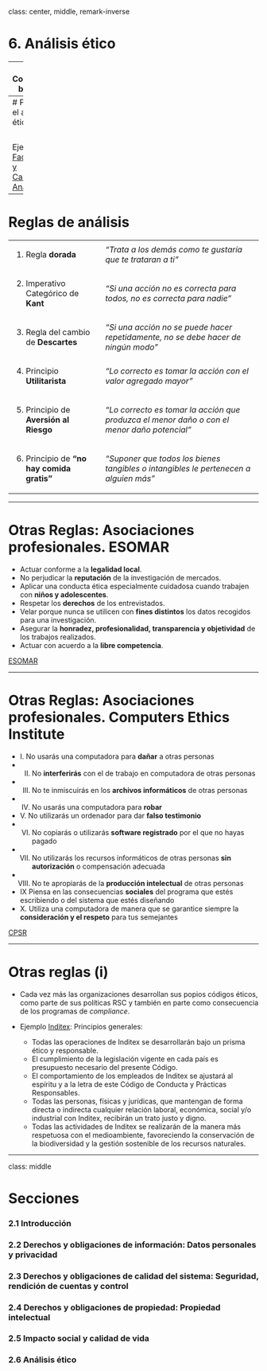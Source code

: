 

class: center, middle, remark-inverse

# 6. Análisis ético


---
# Conceptos básicos

### - Responsabilidad
### - Rendición de cuentas
### - Responsabilidad legal
### - “Debido proceso”

---
# Pasos en el análisis ético

<table class="tablabase">

<tr><td style="text-align:left; background-color:rgba(71,71,71,0.9);color:white">1. Identificar los hechos</td><td>Quién hace qué, cuándo y cómo</td></tr>

<tr><td style="text-align:left; background-color:rgba(71,71,71,0.9);color:white">2. Definir dilema y valores involucrados</td><td>Cuáles son los valores en conflicto</td></tr>

<tr><td style="text-align:left; background-color:rgba(71,71,71,0.9);color:white">3. Identificar participantes</td><td>Qué grupos y qué demandan</td></tr>
<tr><td style="text-align:left; background-color:rgba(71,71,71,0.9);color:white">4. Opciones posibles</td><td>Qué posibilidades razonables existen</td></tr>
<tr><td style="text-align:left; background-color:rgba(71,71,71,0.9);color:white">5. Consecuencias</td><td>Consecuencias potenciales de las opciones</td></tr>
</table>

Ejemplo: [Facebook y Cambridge Anaytica](https://www.xataka.com/legislacion-y-derechos/que-ha-pasado-con-facebook-del-caso-cambridge-analytica-al-resto-de-polemicas-mas-recientes)


---
# Reglas de análisis

<table class="tablabase">

<tr><td style="text-align:left;">1. Regla <b>dorada</b></td><td><em>"Trata a los demás como te gustaría que te trataran a ti"</em></td></tr>
<tr><td style="text-align:left;">2. Imperativo Categórico de <b>Kant</b></td><td><em>"Si una acción no es correcta para todos, no es correcta para nadie"</em></td></tr>
<tr><td style="text-align:left;">3. Regla del cambio de <b>Descartes</b></td><td><em>"Si una acción no se puede hacer repetidamente, no se debe hacer de ningún modo"</em></td></tr>
<tr><td style="text-align:left;">4. Principio <b>Utilitarista</b></td><td><em>"Lo correcto es tomar la acción con el valor agregado mayor"</em></td></tr>
<tr><td style="text-align:left;">5. Principio de <b>Aversión al Riesgo</b></td><td><em>"Lo correcto es tomar la acción que produzca el menor daño o con el menor daño potencial"</em></td></tr>
<tr><td style="text-align:left;">6. Principio de <b>"no hay comida gratis"</b></td><td><em>"Suponer que todos los bienes tangibles o intangibles le pertenecen a alguien más"</em></td></tr>

</table>

---

# Otras Reglas: Asociaciones profesionales. ESOMAR


- Actuar conforme a la **legalidad local**.
- No perjudicar la **reputación** de la investigación de mercados.
- Aplicar una conducta ética especialmente cuidadosa cuando trabajen con **niños y adolescentes**.
- Respetar los **derechos** de los entrevistados.
- Velar porque nunca se utilicen con **fines distintos** los datos recogidos para una investigación.
- Asegurar la **honradez, profesionalidad, transparencia y objetividad** de los trabajos realizados.
- Actuar con acuerdo a la **libre competencia**.

[ESOMAR](https://www.esomar.org/uploads/public/knowledge-and-standards/codes-and-guidelines/ICCESOMAR_Code_Spanish_.pdf)

---

# Otras Reglas: Asociaciones profesionales. Computers Ethics Institute


- I. No usarás una computadora para **dañar** a otras personas  
- II. No **interferirás** con el de trabajo en computadora de otras personas  
- III. No te inmiscuirás en los **archivos informáticos** de otras personas  
- IV. No usarás una computadora para **robar**  
- V. No utilizarás un ordenador para dar **falso testimonio**  
- VI. No copiarás o utilizarás **software registrado** por el que no hayas pagado  
- VII. No utilizarás los recursos informáticos de otras personas **sin autorización** o compensación adecuada  
- VIII. No te apropiarás de la **producción intelectual** de otras personas   
- IX  Piensa en las consecuencias **sociales** del programa que estés escribiendo o del sistema que estés diseñando  
- X. Utiliza una computadora de manera que se garantice siempre la **consideración y el respeto** para tus semejantes  

[CPSR](http://cpsr.org/issues/ethics/cei/)

---

# Otras reglas (i)

- Cada vez más las organizaciones desarrollan sus popios códigos éticos, como parte de sus políticas RSC y también en parte como consecuencia de los programas de *compliance*.

- Ejemplo [Inditex](https://www.inditex.com/documents/10279/241584/C%C3%B3digo+de+Conducta+y+Pr%C3%A1cticas+Responsables/c74a0a88-e824-4e18-97fd-06fd2753570c): Principios generales: 

  - Todas las operaciones de Inditex se desarrollarán bajo un prisma ético y responsable.
  - El cumplimiento de la legislación vigente en cada país es presupuesto necesario del presente Código.  
  - El comportamiento de los empleados de Inditex se ajustará al espíritu y a la letra de este Código de Conducta y Prácticas Responsables.  
  - Todas las personas, físicas y jurídicas, que mantengan de forma directa o indirecta cualquier relación laboral, económica, social y/o industrial con Inditex, recibirán un trato justo y digno.  
  - Todas las actividades de Inditex se realizarán de la manera más respetuosa con el medioambiente, favoreciendo la conservación de la biodiversidad y la gestión sostenible de los recursos naturales.  
  
---
class: middle

# Secciones

### 2.1 Introducción
### 2.2 Derechos y obligaciones de **información**: Datos personales y privacidad
### 2.3 Derechos y obligaciones de **calidad del sistema**: Seguridad, rendición de cuentas y control
### 2.4 Derechos y obligaciones de **propiedad**: Propiedad intelectual
### 2.5 Impacto **social** y calidad de vida
### 2.6 **Análisis ético**

  